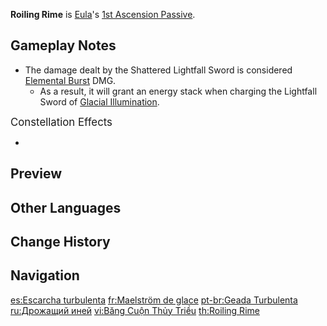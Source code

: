 {{Talent Infobox
|image         = Talent Roiling Rime.png
|character     = Eula
|type          = 1st Ascension Passive
|info          = If 2 stacks of Grimheart are consumed upon unleashing the Holding Mode of [[Icetide Vortex]], a Shattered Lightfall Sword will be created that will explode immediately, dealing 50% of the basic {{Color|Physical DMG}} dealt by a Lightfall Sword created by [[Glacial Illumination]].
|scale_att1    = Elemental Burst
|utility1      = Physical DMG
}}
'''Roiling Rime''' is [[Eula]]'s [[1st Ascension Passive]].

==Gameplay Notes==
*The damage dealt by the Shattered Lightfall Sword is considered [[Elemental Burst]] DMG.
**As a result, it will grant an energy stack when charging the Lightfall Sword of [[Glacial Illumination]].

;<big>Constellation Effects</big>
*{{TalentNote|constellation|6|Noble Obligation}}

==Preview==
{{Preview
|file    = Roiling Rime Preview
}}

==Other Languages==
{{Other Languages
|en      = Roiling Rime
|zhs     = 潮卷冰削
|zhs_rm  = Cháo Juǎn Bīng Xuē
|zht     = 潮捲冰削
|zht_rm  = Cháo Juǎn Bīng Xuè
|zh_tl   = 
|ja      = 氷の残剣
|ja_rm   = Koori no Zangen{{Assumed}}
|ja_tl   = Icy Sword Remains
|ko      = 소용돌이치는 서리
|ko_rm   = Soyongdorichineun Seori
|ko_tl   = Swirling Frost
|es      = Escarcha turbulenta
|es_tl   = Turbulent Frost
|fr      = Maelström de glace
|fr_tl   = Maelstrom of Ice
|ru      = Дрожащий иней
|ru_tl   = Shivering Hoarfrost
|th      = Roiling Rime
|vi      = Băng Cuộn Thủy Triều
|vi_tl   = Ice Rolling Tides
|de      = Eisschwert in brausenden Wogen
|de_tl   = Icesword in Roaring Surges
|id      = Roiling Rime
|pt      = Geada Turbulenta
|pt_tl   = Turbulent Rime
|tr      = Çalkantılı Ayaz
|tr_tl   = 
|it      = Brina turbolenta
|it_tl   = Turbulent Rime
}}

==Change History==
{{Change History|1.5}}

==Navigation==
{{Talent Navbox|Eula}}

[[es:Escarcha turbulenta]]
[[fr:Maelström de glace]]
[[pt-br:Geada Turbulenta]]
[[ru:Дрожащий иней]]
[[vi:Băng Cuộn Thủy Triều]]
[[th:Roiling Rime]]